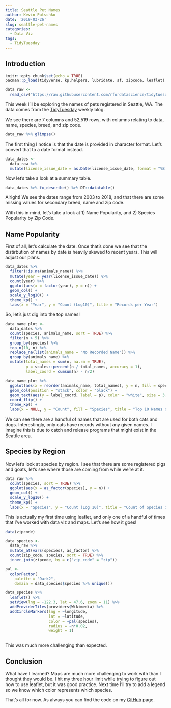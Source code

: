 ```yaml
---
title: Seattle Pet Names
author: Kevin Putschko
date: '2019-03-26'
slug: seattle-pet-names
categories:
  - Data Viz
tags:
  - TidyTuesday
---
```


## Introduction

```r
knitr::opts_chunk$set(echo = TRUE)
pacman::p_load(tidyverse, kp.helpers, lubridate, sf, zipcode, leaflet)

data_raw <- 
  read_csv("https://raw.githubusercontent.com/rfordatascience/tidytuesday/master/data/2019/2019-03-26/seattle_pets.csv")
```

This week I'll be exploring the names of pets registered in Seattle, WA.  The data comes from the [TidyTuesday](https://github.com/rfordatascience/tidytuesday/tree/master/data/2019/2019-03-26) weekly blog. 

We see there are 7 columns and 52,519 rows, with columns relating to data, name, species, breed, and zip code.  

```r
data_raw %>% glimpse()
```

The first thing I notice is that the date is provided in character format.  Let's convert that to a date format instead.

```r
data_dates <- 
  data_raw %>% 
  mutate(license_issue_date = as.Date(license_issue_date, format = "%B %d %Y"))
```

Now let's take a look at a summary table.

```r
data_dates %>% fx_describe() %>% DT::datatable()
```

Alright! We see the dates range from 2003 to 2018, and that there are some missing values for secondary breed, name and zip code.

With this in mind, let's take a look at 1) Name Popularity, and 2) Species Popularity by Zip Code.

## Name Popularity 

First of all, let's calculate the date.  Once that's done we see that the distirbution of names by date is heavily skewed to recent years.  This will adjust our plans.  

```r
data_dates %>% 
  filter(!is.na(animals_name)) %>% 
  mutate(year = year(license_issue_date)) %>% 
  count(year) %>% 
  ggplot(aes(x = factor(year), y = n)) +
  geom_col() +
  scale_y_log10() +
  theme_kp() +
  labs(x = "Year", y = "Count (Log10)", title = "Records per Year")
```

So, let's just dig into the top names!  

```r
data_name_plot <- 
  data_dates %>% 
  count(species, animals_name, sort = TRUE) %>% 
  filter(n > 5) %>%
  group_by(species) %>% 
  top_n(10, n) %>%
  replace_na(list(animals_name = "No Recorded Name")) %>% 
  group_by(animals_name) %>% 
  mutate(total_names = sum(n, na.rm = TRUE),
         p = scales::percent(n / total_names, accuracy = 1),
         label_coord = cumsum(n) - n/2)
  
data_name_plot %>% 
  ggplot(aes(x = reorder(animals_name, total_names), y = n, fill = species)) +
  geom_col(position = "stack", color = "black") +
  geom_text(aes(y = label_coord, label = p), color = "white", size = 3, family = "sans") +
  coord_flip() +
  theme_kp() +
  labs(x = NULL, y = "Count", fill = "Species", title = "Top 10 Names of Cats and Dogs")
```

We can see there are a handful of names that are used for both cats and dogs.  Interestingly, only cats have records without any given names.  I imagine this is due to catch and release programs that might exist in the Seattle area. 

## Species by Region

Now let's look at species by region.  I see that there are some registered pigs and goats, let's see where those are coming from while we're at it.

```r
data_raw %>% 
  count(species, sort = TRUE) %>% 
  ggplot(aes(x = as_factor(species), y = n)) + 
  geom_col() + 
  scale_y_log10() + 
  theme_kp() + 
  labs(x = "Species", y = "Count (Log 10)", title = "Count of Species in Seattle Area")
```

This is actually my first time using leaflet, and only one of a handful of times that I've worked with data viz and maps.  Let's see how it goes! 

```r
data(zipcode)

data_species <- 
  data_raw %>% 
  mutate_at(vars(species), as_factor) %>% 
  count(zip_code, species, sort = TRUE) %>%   
  inner_join(zipcode, by = c("zip_code" = "zip"))

pal <- 
  colorFactor(
    palette = "Dark2", 
    domain = data_species$species %>% unique())

data_species %>% 
  leaflet() %>% 
  setView(lng = -122.3, lat = 47.6, zoom = 11) %>% 
  addProviderTiles(providers$Wikimedia) %>% 
  addCircleMarkers(lng = ~longitude, 
                   lat = ~latitude, 
                   color = ~pal(species),
                   radius = ~n*0.02,
                   weight = 1)
  

```

This was much more challenging than expected.  

## Conclusion

What have I learned?  Maps are much more challenging to work with than I thought they would be.  I hit my three hour limit while trying to figure out how to use leaflet, but it was good practice.  Next time I'll try to add a legend so we know which color represents which species.

That's all for now.  As always you can find the code on my [GitHub](https://github.com/kputschko/kp-blogdown/tree/master/content/post) page.
